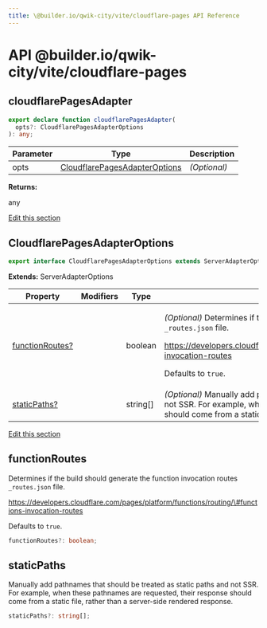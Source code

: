 ```yaml
---
title: \@builder.io/qwik-city/vite/cloudflare-pages API Reference
---
```


# **API** @builder.io/qwik-city/vite/cloudflare-pages

<h2 id="cloudflarepagesadapter" data-kind="function" data-kind-label="F"><a aria-hidden="true" tabindex="-1" href="#cloudflarepagesadapter"><span class="icon icon-link"></span></a>cloudflarePagesAdapter </h2>

```typescript
export declare function cloudflarePagesAdapter(
  opts?: CloudflarePagesAdapterOptions
): any;
```

| Parameter | Type                                                            | Description  |
| --------- | --------------------------------------------------------------- | ------------ |
| opts      | [CloudflarePagesAdapterOptions](#cloudflarepagesadapteroptions) | _(Optional)_ |

**Returns:**

any

<p class="api-edit"><a href="https://github.com/BuilderIO/qwik/tree/main/packages/qwik-city/adapters/cloudflare-pages/vite/index.ts" target="_blanks">Edit this section</a></p>

<h2 id="cloudflarepagesadapteroptions" data-kind="interface" data-kind-label="I"><a aria-hidden="true" tabindex="-1" href="#cloudflarepagesadapteroptions"><span class="icon icon-link"></span></a>CloudflarePagesAdapterOptions </h2>

```typescript
export interface CloudflarePagesAdapterOptions extends ServerAdapterOptions
```

**Extends:** ServerAdapterOptions

| Property                                                         | Modifiers | Type       | Description                                                                                                                                                                                                                                                             |
| ---------------------------------------------------------------- | --------- | ---------- | ----------------------------------------------------------------------------------------------------------------------------------------------------------------------------------------------------------------------------------------------------------------------- |
| [functionRoutes?](#cloudflarepagesadapteroptions-functionroutes) |           | boolean    | <p>_(Optional)_ Determines if the build should generate the function invocation routes <code>\_routes.json</code> file.</p><p>https://developers.cloudflare.com/pages/platform/functions/routing/\#functions-invocation-routes</p><p>Defaults to <code>true</code>.</p> |
| [staticPaths?](#cloudflarepagesadapteroptions-staticpaths)       |           | string\[\] | _(Optional)_ Manually add pathnames that should be treated as static paths and not SSR. For example, when these pathnames are requested, their response should come from a static file, rather than a server-side rendered response.                                    |

<p class="api-edit"><a href="https://github.com/BuilderIO/qwik/tree/main/packages/qwik-city/adapters/cloudflare-pages/vite/index.ts" target="_blanks">Edit this section</a></p>

<h2 id="cloudflarepagesadapteroptions-functionroutes" data-kind="property-signature" data-kind-label="P"><a aria-hidden="true" tabindex="-1" href="#cloudflarepagesadapteroptions-functionroutes"><span class="icon icon-link"></span></a>functionRoutes </h2>

Determines if the build should generate the function invocation routes `_routes.json` file.

https://developers.cloudflare.com/pages/platform/functions/routing/\#functions-invocation-routes

Defaults to `true`.

```typescript
functionRoutes?: boolean;
```

<h2 id="cloudflarepagesadapteroptions-staticpaths" data-kind="property-signature" data-kind-label="P"><a aria-hidden="true" tabindex="-1" href="#cloudflarepagesadapteroptions-staticpaths"><span class="icon icon-link"></span></a>staticPaths </h2>

Manually add pathnames that should be treated as static paths and not SSR. For example, when these pathnames are requested, their response should come from a static file, rather than a server-side rendered response.

```typescript
staticPaths?: string[];
```
